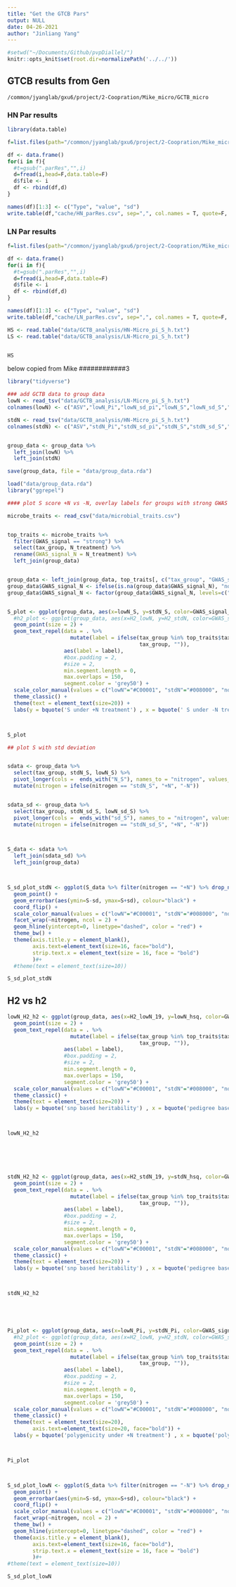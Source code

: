 ```yaml
---
title: "Get the GTCB Pars"
output: NULL
date: 04-26-2021
author: "Jinliang Yang"
---
```



```r
#setwd("~/Documents/Github/pvpDiallel/")
knitr::opts_knit$set(root.dir=normalizePath('../../'))
```

## GTCB results from Gen

`/common/jyanglab/gxu6/project/2-Coopration/Mike_micro/GCTB_micro`

### HN Par results
```r
library(data.table)

f=list.files(path="/common/jyanglab/gxu6/project/2-Coopration/Mike_micro/GCTB_micro/HN/Results_HN", patt="parRes", full.names = TRUE)

df <- data.frame()
for(i in f){
  #t=gsub(".parRes","",i)
  d=fread(i,head=F,data.table=F)
  d$file <- i
  df <- rbind(df,d)
}

names(df)[1:3] <- c("Type", "value", "sd")
write.table(df,"cache/HN_parRes.csv", sep=",", col.names = T, quote=F, row.names = F)
```

### LN Par results
```r
f=list.files(path="/common/jyanglab/gxu6/project/2-Coopration/Mike_micro/GCTB_micro/LN/Results_LN", patt="parRes", full.names = TRUE)

df <- data.frame()
for(i in f){
  #t=gsub(".parRes","",i)
  d=fread(i,head=F,data.table=F)
  d$file <- i
  df <- rbind(df,d)
}

names(df)[1:3] <- c("Type", "value", "sd")
write.table(df,"cache/LN_parRes.csv", sep=",", col.names = T, quote=F, row.names = F)
```


















```r
HS <- read.table("data/GCTB_analysis/HN-Micro_pi_S_h.txt")
LS <- read.table("data/GCTB_analysis/LN-Micro_pi_S_h.txt")


HS 
```






############## below copied from Mike ############3
```r
library("tidyverse")

### add GCTB data to group data
lowN <- read_tsv("data/GCTB_analysis/LN-Micro_pi_S_h.txt")
colnames(lowN) <- c("ASV","lowN_Pi","lowN_sd_pi","lowN_S","lowN_sd_S","lowN_hsq","lowN_sd_hsq")

stdN <- read_tsv("data/GCTB_analysis/HN-Micro_pi_S_h.txt")
colnames(stdN) <- c("ASV","stdN_Pi","stdN_sd_pi","stdN_S","stdN_sd_S","stdN_hsq","stdN_sd_hsq")


group_data <- group_data %>%
  left_join(lowN) %>%
  left_join(stdN)

save(group_data, file = "data/group_data.rda")

load("data/group_data.rda")
library("ggrepel")

#### plot S score +N vs -N, overlay labels for groups with strong GWAS signal ####

microbe_traits <- read_csv("data/microbial_traits.csv")


top_traits <- microbe_traits %>%
  filter(GWAS_signal == "strong") %>%
  select(tax_group, N_treatment) %>%
  rename(GWAS_signal_N = N_treatment) %>%
  left_join(group_data)


group_data <- left_join(group_data, top_traits[, c("tax_group", "GWAS_signal_N")])
group_data$GWAS_signal_N <- ifelse(is.na(group_data$GWAS_signal_N), "none", group_data$GWAS_signal_N)
group_data$GWAS_signal_N <- factor(group_data$GWAS_signal_N, levels=c("stdN", "lowN", "none" ))


S_plot <- ggplot(group_data, aes(x=lowN_S, y=stdN_S, color=GWAS_signal_N)) +
  #h2_plot <- ggplot(group_data, aes(x=H2_lowN, y=H2_stdN, color=GWAS_signal_N)) +
  geom_point(size = 2) +
  geom_text_repel(data = . %>%
                    mutate(label = ifelse(tax_group %in% top_traits$tax_group,
                                          tax_group, "")),
                  aes(label = label),
                  #box.padding = 2,
                  #size = 2,
                  min.segment.length = 0,
                  max.overlaps = 150,
                  segment.color = 'grey50') +
  scale_color_manual(values = c("lowN"="#C00001", "stdN"="#008000", "none"="#cccccc")) +
  theme_classic() +
  theme(text = element_text(size=20)) +
  labs(y = bquote('S under +N treatment') , x = bquote(' S under -N treatment'))



S_plot

```
```r


## plot S with std deviation


sdata <- group_data %>%
  select(tax_group, stdN_S, lowN_S) %>%
  pivot_longer(cols =  ends_with("N_S"), names_to = "nitrogen", values_to = "S" ) %>%
  mutate(nitrogen = ifelse(nitrogen == "stdN_S", "+N", "-N"))


sdata_sd <- group_data %>%
  select(tax_group, stdN_sd_S, lowN_sd_S) %>%
  pivot_longer(cols =  ends_with("sd_S"), names_to = "nitrogen", values_to = "sd" ) %>%
  mutate(nitrogen = ifelse(nitrogen == "stdN_sd_S", "+N", "-N"))



S_data <- sdata %>%
  left_join(sdata_sd) %>%
  left_join(group_data)



S_sd_plot_stdN <- ggplot(S_data %>% filter(nitrogen == "+N") %>% drop_na(S) %>% filter(S > 0.5 | S < -0.5), aes(x=reorder(tax_group, S), y=S, color=GWAS_signal_N)) +
  geom_point() +
  geom_errorbar(aes(ymin=S-sd, ymax=S+sd), colour="black") +
  coord_flip() +
  scale_color_manual(values = c("lowN"="#C00001", "stdN"="#008000", "none"="#cccccc")) +
  facet_wrap(~nitrogen, ncol = 2) +
  geom_hline(yintercept=0, linetype="dashed", color = "red") +
  theme_bw() +
  theme(axis.title.y = element_blank(),
        axis.text=element_text(size=16, face="bold"),
        strip.text.x = element_text(size = 16, face = "bold")
        )#+
  #theme(text = element_text(size=10))

S_sd_plot_stdN

```



## H2 vs h2


```r
lowN_H2_h2 <- ggplot(group_data, aes(x=H2_lowN_19, y=lowN_hsq, color=GWAS_signal_N)) +
  geom_point(size = 2) +
  geom_text_repel(data = . %>%
                    mutate(label = ifelse(tax_group %in% top_traits$tax_group,
                                          tax_group, "")),
                  aes(label = label),
                  #box.padding = 2,
                  #size = 2,
                  min.segment.length = 0,
                  max.overlaps = 150,
                  segment.color = 'grey50') +
  scale_color_manual(values = c("lowN"="#C00001", "stdN"="#008000", "none"="#cccccc")) +
  theme_classic() +
  theme(text = element_text(size=20)) +
  labs(y = bquote('snp based heritability') , x = bquote('pedigree based heritability'))



lowN_H2_h2






stdN_H2_h2 <- ggplot(group_data, aes(x=H2_stdN_19, y=stdN_hsq, color=GWAS_signal_N)) +
  geom_point(size = 2) +
  geom_text_repel(data = . %>%
                    mutate(label = ifelse(tax_group %in% top_traits$tax_group,
                                          tax_group, "")),
                  aes(label = label),
                  #box.padding = 2,
                  #size = 2,
                  min.segment.length = 0,
                  max.overlaps = 150,
                  segment.color = 'grey50') +
  scale_color_manual(values = c("lowN"="#C00001", "stdN"="#008000", "none"="#cccccc")) +
  theme_classic() +
  theme(text = element_text(size=20)) +
  labs(y = bquote('snp based heritability') , x = bquote('pedigree based heritability'))



stdN_H2_h2





Pi_plot <- ggplot(group_data, aes(x=lowN_Pi, y=stdN_Pi, color=GWAS_signal_N)) +
  #h2_plot <- ggplot(group_data, aes(x=H2_lowN, y=H2_stdN, color=GWAS_signal_N)) +
  geom_point(size = 2) +
  geom_text_repel(data = . %>%
                    mutate(label = ifelse(tax_group %in% top_traits$tax_group,
                                          tax_group, "")),
                  aes(label = label),
                  #box.padding = 2,
                  #size = 2,
                  min.segment.length = 0,
                  max.overlaps = 150,
                  segment.color = 'grey50') +
  scale_color_manual(values = c("lowN"="#C00001", "stdN"="#008000", "none"="#cccccc")) +
  theme_classic() +
  theme(text = element_text(size=20),
        axis.text=element_text(size=20, face="bold")) +
  labs(y = bquote('polygenicity under +N treatment') , x = bquote('polygenicity under -N treatment'))



Pi_plot




```
```r
S_sd_plot_lowN <- ggplot(S_data %>% filter(nitrogen == "-N") %>% drop_na(S) %>% filter(S > 0.5 | S < -0.5), aes(x=reorder(tax_group, S), y=S, color=GWAS_signal_N)) +
  geom_point() +
  geom_errorbar(aes(ymin=S-sd, ymax=S+sd), colour="black") +
  coord_flip() +
  scale_color_manual(values = c("lowN"="#C00001", "stdN"="#008000", "none"="#cccccc")) +
  facet_wrap(~nitrogen, ncol = 2) +
  theme_bw() +
  geom_hline(yintercept=0, linetype="dashed", color = "red") +
  theme(axis.title.y = element_blank(),
        axis.text=element_text(size=16, face="bold"),
        strip.text.x = element_text(size = 16, face = "bold")
        )#+
#theme(text = element_text(size=10))

S_sd_plot_lowN

```

